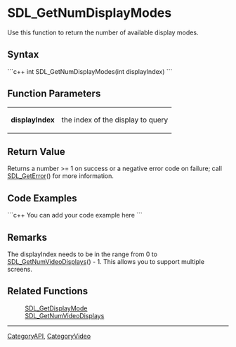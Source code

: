 <!-- pragma section-numbers off -->
<!-- pragma disable-camelcase -->

= SDL_GetNumDisplayModes =
Use this function to return the number of available display modes.


== Syntax ==
```c++
int SDL_GetNumDisplayModes(int displayIndex)
```

== Function Parameters ==
{|
|'''displayIndex'''
|the index of the display to query
|}

== Return Value ==
Returns a number >= 1 on success or a negative error code on failure; call [[SDL_GetError]]() for more information.

== Code Examples ==
```c++
You can add your code example here
```

== Remarks ==
The displayIndex needs to be in the range from 0 to [[SDL_GetNumVideoDisplays]]() - 1. This allows you to support multiple screens.

== Related Functions ==
:[[SDL_GetDisplayMode]]
:[[SDL_GetNumVideoDisplays]]

----
[[CategoryAPI]], [[CategoryVideo]]
